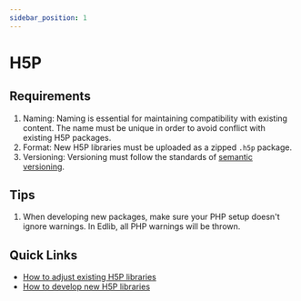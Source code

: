 ```yaml
---
sidebar_position: 1
---
```


# H5P

## Requirements
1. Naming: Naming is essential for maintaining compatibility with existing content. The name must be unique in order to avoid conflict with existing H5P packages.
2. Format: New H5P libraries must be uploaded as a zipped ```.h5p``` package.
3. Versioning: Versioning must follow the standards of [semantic versioning](https://semver.org/).

## Tips
1. When developing new packages, make sure your PHP setup doesn't ignore warnings. In Edlib, all PHP warnings will be thrown.

## Quick Links
- [How to adjust existing H5P libraries](https://h5p.org/documentation/contributing/contribute-pull-requests)
- [How to develop new H5P libraries](https://h5p.org/library-development)
